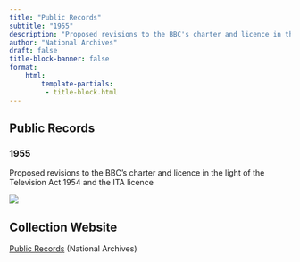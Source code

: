 ```yaml
---
title: "Public Records"
subtitle: "1955"
description: "Proposed revisions to the BBC's charter and licence in the light of the Television Act 1954 and the ITA licence"
author: "National Archives"
draft: false
title-block-banner: false
format:
    html:
        template-partials:
         - title-block.html
---
```

## Public Records
### 1955
Proposed revisions to the BBC's charter and licence in the light of the Television Act 1954 and the ITA licence

::: {.column-margin}
<img src="/full/400,/0/default.jpg">

:::

## Collection Website
<a href="https://discovery.nationalarchives.gov.uk/details/r/C410587"/>Public Records</a> (National Archives)
